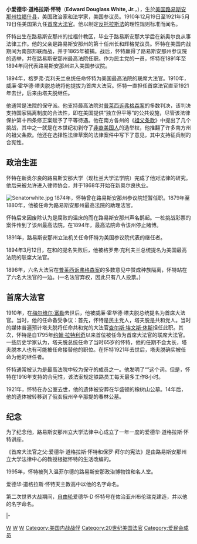 {{Infobox Judge
|name        = 爱德华·道格拉斯·怀特
|original_name ={{lang|en|Edward Douglass White}}
|image        = Edward White, head-and-shoulders portrait, facing slightly left, 1905.jpg
|order = 9
|office       = 美国首席大法官
|nominator    = [[威廉·霍华德·塔夫脱|威廉·霍华德·塔夫脱]]
|term_start   = 1910年12月19日
|term_end     = {{box|1921年5月19日}}
|predecessor  = [[梅尔维尔·富勒|梅尔维尔·富勒]]
|successor    = [[威廉·霍华德·塔夫脱|威廉·霍华德·塔夫脱]]
|office1      = [[美国最高法院大法官|美国最高法院大法官]]
|nominator1   = [[格罗弗·克利夫兰|格罗弗·克利夫兰]]
|term_start1  = 1894年2月19日
|term_end1    = 1910年12月18日
|predecessor1 = {{le|塞缪尔·布拉奇福德|Samuel Blatchford}}
|successor1   = {{le|威利斯·凡·德凡特|Willis Van Devanter}}
|office2       = [[路易斯安那州|路易斯安那州]]参议员
|term_start2  = 1891年3月4日
|term_end2    = 1894年3月12日
|predecessor2 = {{tsl|en|James B. Eustis|詹姆斯·B·尤斯蒂斯}}
|successor2   = [[Newton_C._Blanchard|Newton Blanchard]]
|birth_date   = {{birth date|1845|11|3}}
|birth_place  = 美国[[路易斯安那州|路易斯安那州]][[拉福什堂区_(路易斯安那州)|拉福什县]][[蒂博_(路易斯安那州)|蒂博]]
|death_date   = {{death date and age|1921|5|19|1845|11|3}}
|death_place  = 美国[[华盛顿特区|华盛顿特区]]
|party        = [[民主党_(美国)|民主党]]
|spouse       = Virginia Montgomery Kent
|education    = [[圣玛丽山大学|圣玛丽山大学]]{{small|([[文学士|BA]])}}<br>[[乔治城大学|乔治城大学]]{{small|([[文学硕士|MA]])}}<br>[[杜兰大学|杜兰大学]] {{small|([[法学士|LL.B]])}}
}}

'''小爱德华·道格拉斯·怀特'''（'''Edward Douglass White, Jr.'''，{{bd|1845年|11月3日|1921年|5月19日|catIdx=W}}），生於[[美国|美国]][[路易斯安那州|路易斯安那州]][[拉福什县_(路易斯安那州)|拉福什县]]，美国政治家和法学家，美国参议员。1910年12月19日至1921年5月19日任美国第九任[[美国首席大法官|首席大法官]]。他以制定[[竞争法|反托拉斯法]]的理性规则标准而闻名。

怀特出生在路易斯安那州的拉福什教区，毕业于路易斯安那大学后在新奥尔良从事法律工作。他的父亲{{tsl|en|Edward Douglass White Sr.|老爱德华·道格拉斯·怀特}}是路易斯安那州的第十任州长和辉格党议员。怀特在美国内战期间为南部邦联而战，并于1865年被捕。战后，怀特赢得了路易斯安那州参议院的选举，并在路易斯安那州最高法院任职。作为民主党的一员，怀特在1891年至1894年间代表路易斯安那州进入美国参议院。

1894年，格罗弗·克利夫兰总统任命怀特为美国最高法院的联席大法官。1910年，威廉·霍华德·塔夫脱总统将他提拔为首席大法官。怀特一直担任首席法官直至1921年去世，后来由塔夫脱继任。

他通常是法院的保守派。他支持最高法院对[[普莱西诉弗格森案|普莱西诉弗格森案]]的多数判决，该判决支持国家隔离制度的合法性，即在美国提供“独立但平等”的公共设施，尽管该法律保护第十四条修正案赋予了平等待遇。他在南方各州的《[[祖父条款|祖父条款]]》中提出了几个挑战，其中之一就是在本世纪初剥夺了[[非裔美国人|非裔美国人]]的选举权，他推翻了许多南方州的祖父条款。他还在选择性法律草案的法律案件中写下了意见，其中支持征兵制的合宪性。

== 政治生涯 ==
怀特在新奥尔良的路易斯安那大学（现杜兰大学法学院）完成了他对法律的研究。他后来被允许进入律师协会，并于1868年开始在新奥尔良执业。

[[File:Senatorwhite.jpg|left]]
1874年，怀特曾在路易斯安那州参议院短暂任职。1879年至1880年，他被任命为路易斯安那州最高法院的助理法官。

怀特后来因废除认为是腐败的温床的{{tsl|en|Louisiana State Lottery Company|路易斯安娜彩票}}而在路易斯安那州声名鹊起。一桩挑战彩票的案件传到了该州最高法院，在1894年，最高法院命令该州停止赌博。

1891年，路易斯安那州立法机关任命怀特为美国参议院代表{{tsl|en|James B. Eustis|詹姆斯·B·尤斯蒂斯}}的继任者。

1894年3月12日，在{{tsl|en|William B. Hornblower|威廉·B·霍恩布洛尔}}和{{tsl|en|Wheeler Hazard Peckham|惠勒·哈德·佩克汉姆}}的提名失败后，他被格罗弗·克利夫兰总统提名为美国最高法院的联席大法官。

1896年，六名大法官在[[普莱西诉弗格森案|普莱西诉弗格森案]]的多数意见中赞成种族隔离，怀特站在了六名大法官的一边。(一名法官弃权，因此只有八人投票。)

== 首席大法官 ==
1910年，在[[梅尔维尔·富勒|梅尔维尔·富勒]]去世后，他被威廉·霍华德·塔夫脱总统提名为首席大法官。当时，他的任命备受争议：首先，怀特是民主党人，塔夫脱是共和党人。当时的媒体普遍预计塔夫脱将任命共和党的大法官[[查尔斯·埃文斯·休斯|查尔斯·埃文斯·休斯]]担任此职。其次，怀特是自1795年[[约翰·拉特利奇|约翰·拉特利奇]]以来首位被任命为首席大法官的联席大法官。一些历史学家认为，塔夫脱总统任命了当时65岁的怀特，他的任期不会太长，塔夫脱本人也有可能被任命接替他的职位。在怀特1921年去世后，塔夫脱确实被任命为他的继任者。

怀特通常被认为是最高法院中较为保守的成员之一。他发明了“{{tsl|en|Rule of reason|理性规则}}”这个词。但是，怀特在1916年支持{{tsl|en|Adamson Act|亚当森法案}}的合宪性，该法案规定铁路员工每天最多工作8小时。

1921年，怀特在办公室去世，他的遗体被安葬在华盛顿的橡树山公墓。14年后，他的遗体被转移到了俄亥俄州辛辛那提的春林公墓。

== 纪念 ==
为了纪念他，路易斯安那州立大学法律中心成立了一年一度的爱德华·道格拉斯·怀特讲座。

《首席大法官之父:爱德华·道格拉斯·怀特和保罗·拜尔的宪法》是由路易斯安那州立大学法律中心的教授根据怀特的生活改编的。

1995年，怀特被列入温菲尔德的路易斯安那政治博物馆和名人堂。

爱德华·道格拉斯·怀特天主教高中以他的名字命名。

第二次世界大战期间，[[自由轮|自由轮]]爱德华·D·怀特号在佐治亚州布伦瑞克建造，并以他的名字命名。

{{s-start}}
{{s-legal}}
{{s-bef|before={{le|塞缪尔·布拉奇福德|Samuel Blatchford}}}}
{{s-ttl|title=[[美國最高法院大法官|美國最高法院大法官]]|years=1894–1910}}
{{s-aft|after={{le|威利斯·凡·德凡特|Willis Van Devanter}}}}
|-
{{s-bef|before=[[梅尔维尔·富勒|梅尔维尔·富勒]]}}
{{s-ttl|title=[[美国首席大法官|美国首席大法官]]|years=1910–1921}}
{{s-aft|after=[[威廉·霍华德·塔夫脱|威廉·霍华德·塔夫脱]]}}
{{s-end}}
{{美國首席大法官}}

{{Authority control}}
{{DEFAULTSORT:White, Edward Douglass}}
[[Category:喬治城大學校友|W]]
[[Category:杜蘭大學校友|W]]
[[Category:美国民主党联邦参议员|W]]
[[Category:美国内战战俘|Category:美国内战战俘]]
[[Category:20世纪美国法官|Category:20世纪美国法官]]
[[Category:爱民会成员|Category:爱民会成员]]